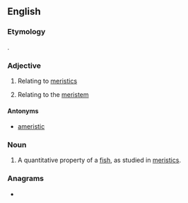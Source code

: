 ==English==

===Etymology===
{{back-form|en|meristics}}.

===Adjective===
{{en-adj}}

# {{lb|en|ichthyology}} Relating to [[meristics]]
# {{lb|en|biology}} Relating to the [[meristem]]

====Antonyms====
* [[ameristic]]

===Noun===
{{en-noun}}

# {{lb|en|ichthyology}} A quantitative property of a [[fish]], as studied in [[meristics]].

===Anagrams===
* {{anagrams|en|a=ceiimrst|micrites|scimiter|trimesic}}